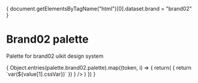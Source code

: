


<Meta title="Design System/Palette/Brand 02" />

{
    document.getElementsByTagName("html")[0].dataset.brand = "brand02"
}

# Brand02 palette

Palette for brand02 uikit design system

<Canvas>
    <ColorPalette>
    {
    Object.entries(palette.brand02.palette).map((token, i) => {
        return(
            <ColorItem
                key={i}
                title={`${token[0]} color`}
                colors={
                    Object.entries(token[1]).map((value) => {
                        return `var(${value[1].cssVar})`
                    })
                }
            />
            )
        })
    }
    </ColorPalette>

</Canvas>
